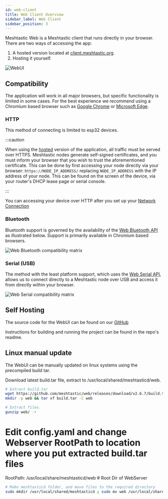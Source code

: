 ```yaml
---
id: web-client
title: Web Client Overview
sidebar_label: Web Client
sidebar_position: 3
---
```


Meshtastic Web is a Meshtastic client that runs directly in your browser.
There are two ways of accessing the app:

1. A hosted version located at [client.meshtastic.org](https://client.meshtastic.org).
2. Hosting it yourself.

![WebUI](/img/webUI.webp)

## Compatibility

The application will work in all major browsers, but specific functionality is limited in some cases. For the best experience we recommend using a Chromium based browser such as [Google Chrome](https://www.google.com/chrome) or [Microsoft Edge](https://www.microsoft.com/en-us/edge).

### HTTP

This method of connecting is limited to esp32 devices.

:::caution

When using the [hosted](https://client.meshtastic.org) version of the application, all traffic must be served over HTTPS.
Meshtastic nodes generate self-signed certificates, and you must inform your browser that you wish to trust the aforementioned certificate.
This can be done by first accessing your node directly via your browser: `https://NODE_IP_ADDRESS/` replacing `NODE_IP_ADDRESS` with the IP address of your node.
This can be found on the screen of the device, via your router's DHCP lease page or serial console.

:::

You can accessing your device over HTTP after you set up your [Network Connection](/docs/configuration/radio/network)

### Bluetooth

Bluetooth support is governed by the availability of the [Web Bluetooth API](https://web.dev/bluetooth) as illustrated below. Support is primarily available in Chromium based browsers.

![Web Bluetooth compatibility matrix](https://caniuse.bitsofco.de/image/web-bluetooth.png)

### Serial (USB)

The method with the least platform support, which uses the [Web Serial API](https://web.dev/serial), allows us to connect directly to a Meshtastic node over USB and access it from directly within your browser.

![Web Serial compatibility matrix](https://caniuse.bitsofco.de/image/web-serial.png)

## Self Hosting

The source code for the WebUI can be found on our [GitHub](https://github.com/meshtastic/web)

Instructions for building and running the project can be found in the repo's readme.

## Linux manual update
The WebUI can be manually updated on linux systems using the precompiled build tar.

Download latest build.tar file, extract to /usr/local/shared/meshtasticd/web.

```bash
# Extract build.tar
wget https://github.com/meshtastic/web/releases/download/v2.6.7/build.tar
mkdir -p web && tar xf build.tar -C web

# Extract files.
gunzip web/ -r
```

# Edit config.yaml and change Webserver RootPath to location where you put extracted build.tar files
  RootPath: /usr/local/share/meshtasticd/web # Root Dir of WebServer

```bash
# Make meshtasticd folder, and move files to the required directory
sudo mkdir /usr/local/shared/meshtasticd ; sudo mv web /usr/local/shared/meshtasticd/
```
